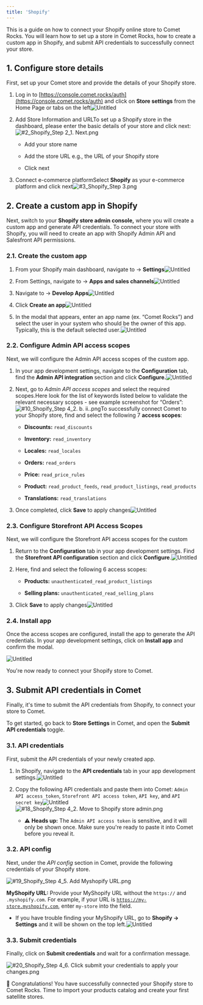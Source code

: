 ```yaml
---
title: 'Shopify'
---
```


This is a guide on how to connect your Shopify online store to Comet Rocks. You will learn how to set up a store in Comet Rocks, how to create a custom app in Shopify, and submit API credentials to successfully connect your store.

## 1. Configure store details

First, set up your Comet store and provide the details of your Shopify store.

1. Log in to
   [https://console.comet.rocks/auth](https://console.comet.rocks/auth) and
   click on **Store settings** from the Home Page or tabs on the left![Untitled](/images/shopify/Untitled.png)

2. Add Store Information and URLTo set up a Shopify store in the dashboard, please enter the basic details of your store and click next:![#2\_Shopify\_Step 2\_1. Next.png](/images/shopify/2_Shopify_Step_2_1._Next.png)

   * Add your store name

   * Add the store URL e.g., the URL of your Shopify store

   * Click next

3. Connect e-commerce platformSelect **Shopify** as your e-commerce platform and click next![#3\_Shopify\_Step 3.png](/images/shopify/3_Shopify_Step_3.png)

## 2. Create a custom app in Shopify

Next, switch to your **Shopify store admin console,** where you will create a custom app and generate API credentials. To connect your store with Shopify, you will need to create an app with Shopify Admin API and Salesfront API permissions.

### 2.1. Create the custom app

1. From your Shopify main dashboard, navigate to → **Settings**![Untitled](/images/shopify/Untitled_1.png)

2. From Settings, navigate to → **Apps and sales channels**![Untitled](/images/shopify/Untitled_2.png)

3. Navigate to → **Develop Apps**![Untitled](/images/shopify/Untitled_3.png)

4. Click **Create an app**![Untitled](/images/shopify/Untitled_4.png)

5. In the modal that appears, enter an app name (ex. “Comet Rocks”) and select
   the user in your system who should be the owner of this app. Typically, this
   is the default selected user.![Untitled](/images/shopify/Untitled_5.png)

### 2.2. Configure Admin API access scopes

Next, we will configure the Admin API access scopes of the custom app.

1. In your app development settings, navigate to the **Configuration** tab, find
   the **Admin API integration** section and click **Configure.**![Untitled](/images/shopify/Untitled_6.png)

2. Next, go to *Admin API access scopes* and select the required scopes.Here look for the list of keywords listed below to validate the relevant necessary scopes - see example screenshot for “Orders”:![#10\_Shopify\_Step 4\_2. b. ii..png](/images/shopify/10_Shopify_Step_4_2._b._ii..png)To successfully connect Comet to your Shopify store, find and select the
   following 7 **access scopes**:

   * **Discounts:** `read_discounts`

   * **Inventory:** `read_inventory`

   * **Locales:** `read_locales`

   * **Orders:**  `read_orders`

   * **Price:** `read_price_rules`

   * **Product:** `read_product_feeds`, `read_product_listings`, `read_products`

   * **Translations:** `read_translations`

3. Once completed, click **Save** to apply changes![Untitled](/images/shopify/Untitled_7.png)

### 2.3. Configure Storefront API Access Scopes

Next, we will configure the Storefront API access scopes for the custom

1. Return to the **Configuration** tab in your app development settings. Find
   the **Storefront API configuration** section and click **Configure**.![Untitled](/images/shopify/Untitled_8.png)

2. Here, find and select the following 6 access scopes:

   * **Products:** `unauthenticated_read_product_listings`

   * **Selling plans:** `unauthenticated_read_selling_plans`

3. Click **Save** to apply changes![Untitled](/images/shopify/Untitled_9.png)

### 2.4. Install app

Once the access scopes are configured, install the app to generate the API
credentials. In your app development settings, click on **Install app** and
confirm the modal.

![Untitled](/images/shopify/Untitled_10.png)

You're now ready to connect your Shopify store to Comet.

## 3. Submit API credentials in Comet

Finally, it's time to submit the API credentials from Shopify, to connect your
store to Comet.

To get started, go back to **Store Settings** in Comet, and open the **Submit
API credentials** toggle.

### 3.1. API credentials

First, submit the API credentials of your newly created app.

1. In Shopify, navigate to the **API credentials** tab in your app development
   settings.![Untitled](/images/shopify/Untitled_11.png)

2. Copy the following API credentials and paste them into Comet:
   `Admin API access token`, `Storefront API access token`, `API key`, and
   `API secret key`![Untitled](/images/shopify/Untitled_12.png)![#18\_Shopify\_Step 4\_2. Move to Shopify store admin.png](/images/shopify/18_Shopify_Step_4_2._Move_to_Shopify_store_admin.png)

   * ⚠️ **Heads up:** The `Admin API access token` is sensitive, and it will
     only be shown once. Make sure you're ready to paste it into Comet before
     you reveal it.

### 3.2. API config

Next, under the *API config* section in Comet, provide the following credentials
of your Shopify store.

![#19\_Shopify\_Step 4\_5. Add Myshopify URL.png](/images/shopify/19_Shopify_Step_4_5._Add_Myshopify_URL.png)

**MyShopify URL:** Provide your MyShopify URL without the `https://` and
`.myshopify.com`. For example, if your URL is
[`https://my-store.myshopify.com`](https://my-store.myshopify.com), enter `my-store` into the field.

* If you have trouble finding your MyShopify URL, go to **Shopify ->
  Settings** and it will be shown on the top left.![Untitled](/images/shopify/Untitled_13.png)

### 3.3. Submit credentials

Finally, click on **Submit credentials** and wait for a confirmation message.

![#20\_Shopify\_Step 4\_6. Click submit your credentials to apply your changes.png](/images/shopify/20_Shopify_Step_4_6._Click_submit_your_credentials_to_apply_your_changes.png)

🎉 Congratulations! You have successfully connected your Shopify store to Comet Rocks. Time to import your products catalog and create your first satellite stores.